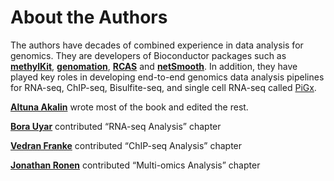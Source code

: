 # About the Authors {-}

The authors have decades of combined experience in data analysis for genomics. They are developers of Bioconductor packages such as [**methylKit**](https://bioconductor.org/packages/release/bioc/html/methylKit.html), [**genomation**](https://bioconductor.org/packages/release/bioc/html/genomation.html), [**RCAS**](https://bioconductor.org/packages/release/bioc/html/RCAS.html) and [**netSmooth**](https://bioconductor.org/packages/release/bioc/html/netSmooth.html). In addition, they have played key roles in developing end-to-end genomics data analysis pipelines for RNA-seq, ChIP-seq, Bisulfite-seq, and single cell RNA-seq called [PiGx](http://bioinformatics.mdc-berlin.de/pigx/).

[**Altuna Akalin**](https://github.com/al2na) wrote most of the book and edited the rest.

[**Bora Uyar**](https://github.com/borauyar) contributed "RNA-seq Analysis" chapter

[**Vedran Franke**](https://github.com/frenkiboy) contributed "ChIP-seq Analysis" chapter

[**Jonathan Ronen**](https://github.com/jonathanronen) contributed "Multi-omics Analysis" chapter


